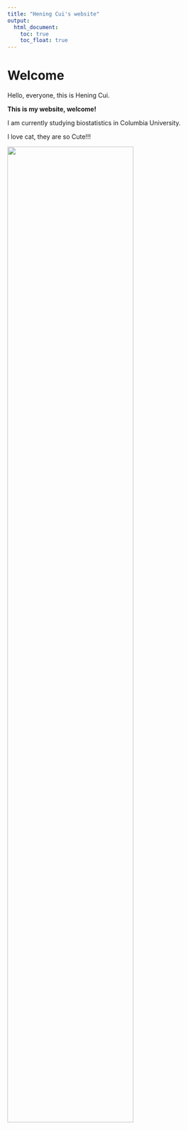 ```yaml
---
title: "Hening Cui's website"
output: 
  html_document:
    toc: true
    toc_float: true
---
```


# Welcome

Hello, everyone, this is Hening Cui.

__This is my website, welcome!__

I am currently studying biostatistics in Columbia University.

I love cat, they are so Cute!!!

<img src="image/image.jpeg" style="width:75%">



